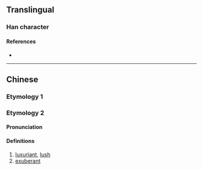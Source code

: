 {{character info/new}}
==Translingual==

===Han character===
{{Han char|rn=9|rad=人|as=19|sn=21|four=|canj=OYBG|ids=⿰亻離}}

====References====
* {{Han ref|kx=0121.370|hdz=10239.090|uh=34A7|ud=13479}}

----

==Chinese==
{{zh-forms}}

===Etymology 1===
{{zh-see|儷|v}}

===Etymology 2===
====Pronunciation====
{{zh-pron
|m=lì
|c=lai6
|mc=
|oc=
|ma=
|cat=a
}}

====Definitions====
{{zh-hanzi}}

# [[luxuriant]], [[lush]]
# [[exuberant]]